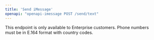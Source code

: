 ```yaml
---
title: 'Send iMessage'
openapi: "openapi-imessage POST /send/text"
---
```

<Note>
    This endpoint is only available to Enterprise customers.
</Note>
<Warning>
Phone numbers must be in E.164 format with country codes.
</Warning>



<Snippet />